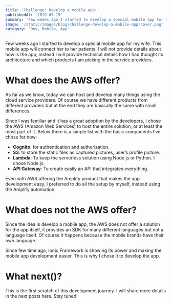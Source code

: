 ```yaml
---
title: 'Challenge: Develop a mobile app!'
publishedAt: '2019-05-19'
summary: 'Few weeks ago I started to develop a special mobile app for my wife. This mobile app will connect her to her patients. I will not provide details about how is the app, instead I will provide technical details how I had thought its architecture and which products I am picking in the service providers.'
image: '/static/images/blog/challenge-develop-a-mobile-app/cover.png'
category: 'Dev, Mobile, App'
---
```


Few weeks ago I started to develop a special mobile app for my wife. This mobile app will connect her to her patients. I will not provide details about how is the app, instead I will provide technical details how I had thought its architecture and which products I am picking in the service providers.

# What does the AWS offer?

As far as we know, today we can host and develop many things using the cloud service providers. Of course we have different products from different providers but at the end they are basically the same with small differences.

Since I was familiar and it has a great adoption by the developers, I chose the AWS (Amazon Web Services) to host the entire solution, or at least the most part of it. Below there is a simple list with the basic components I’ve chose for now:

- **Cognito**: for authentication and authorization.
- **S3**: to store the static files as captured pictures, user’s profile picture.
- **Lambda**: To keep the serverless solution using Node.js or Python. I chose Node.js.
- **API Gateway**: To create easily an API that integrates everything.

Even with AWS offering the Amplify product that makes the app development easy, I preferred to do all the setup by myself, instead using the Amplify automation.

# What does not the AWS offer?

Since the idea is develop a mobile app, the AWS does not offer a solution for the app itself, it provides an SDK for many different languages but not a language itself. Of course it happens because the mobile brands have their own language.

Since few time ago, Ionic Framework is showing its power and making the mobile app development easier. This is why I chose it to develop the app.

# What next()?

This is the first scratch of this development journey. I will share more details in the next posts here. Stay tuned!
